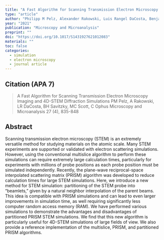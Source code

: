 ```yaml
---
title: "A Fast Algorithm for Scanning Transmission Electron Microscopy Imaging and 4D-STEM Diffraction Simulations"
type: "article"
author: "Philipp M Pelz, Alexander Rakowski, Luis Rangel DaCosta, Benjamin H Savitzky, Mary C Scott, Colin Ophus"
year: "2021"
publication: "Microscopy and Microanalysis"
preprint: ""
doi: "https://doi.org/10.1017/S1431927621012083"
materials: ""
toc: false
categories:
  - simulation
  - electron microscopy
  - journal article
---
```


## Citation (APA 7)

> A Fast Algorithm for Scanning Transmission Electron Microscopy Imaging and 4D-STEM Diffraction Simulations
PM Pelz, A Rakowski, LR DaCosta, BH Savitzky, MC Scott, C Ophus
Microscopy and Microanalysis 27 (4), 835-848


## Abstract

Scanning transmission electron microscopy (STEM) is an extremely versatile method for studying materials on the atomic scale. Many STEM experiments are supported or validated with electron scattering simulations. However, using the conventional multislice algorithm to perform these simulations can require extremely large calculation times, particularly for experiments with millions of probe positions as each probe position must be simulated independently. Recently, the plane-wave reciprocal-space interpolated scattering matrix (PRISM) algorithm was developed to reduce calculation times for large STEM simulations. Here, we introduce a new method for STEM simulation: partitioning of the STEM probe into “beamlets,” given by a natural neighbor interpolation of the parent beams. This idea is compatible with PRISM simulations and can lead to even larger improvements in simulation time, as well requiring significantly less computer random access memory (RAM). We have performed various simulations to demonstrate the advantages and disadvantages of partitioned PRISM STEM simulations. We find that this new algorithm is particularly useful for 4D-STEM simulations of large fields of view. We also provide a reference implementation of the multislice, PRISM, and partitioned PRISM algorithms.




